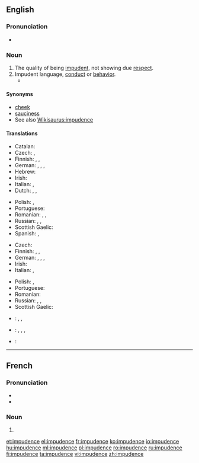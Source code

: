 ==English==

===Pronunciation===
* {{audio-IPA|en-us-impudent.ogg|/ˈɪmpjədəns/ (US)}}

===Noun===
{{en-noun|-}}

# The quality of being [[impudent]], not showing due [[respect]].
# Impudent language, [[conduct]] or [[behavior]].
#*{{quote-book|year=1918|author={{w|W. B. Maxwell}}
|title=The Mirror and the Lamp
|chapter=2|url=http://openlibrary.org/works/OL1097634W
|passage=''That'' the young Mr. Churchills liked—but they did not like him coming round of an evening and drinking weak whisky-and-water while he held forth on railway debentures and corporation loans. Mr. Barrett, however, by fawning and flattery, seemed to be able to make not only Mrs. Churchill but everyone else do what he desired. And if the arts of humbleness failed him, he overcame you by sheer '''impudence'''.}}

====Synonyms====
* [[cheek]]
* [[sauciness]]
* See also [[Wikisaurus:impudence]]

====Translations====
{{trans-top|quality of being impudent}}
* Catalan: {{t|ca|impudència|f}}
* Czech: {{t|cs|drzost|f}}, {{t|cs|nestydatost|f}}
* Finnish: {{t+|fi|röyhkeys}}, {{t|fi|häpeämättömyys}}, {{t|fi|julkeus}}
* German: {{t|de|Flegelei|f}}, {{t+|de|Frechheit|f}}, {{t+|de|Unverschämtheit|f}}, {{t|de|Vermessenheit|f}}
* Hebrew: {{t|he|עזות-מצח|f|tr=azút-métzakh}}
* Irish: {{t|ga|brusaireacht|f}}
* Italian: {{t|it|impudenza|f}}, {{t+|it|sfrontatezza|f}}
* Dutch: {{t|nl|onbeschoftheid}}, {{t+|nl|onbeschaamdheid}}, 
{{trans-mid}}
* Polish: {{t+|pl|bezczelność|f}}, {{t|pl|zuchwalstwo|n}}
* Portuguese: {{t+|pt|imprudência|f}}
* Romanian: {{t|ro|obrăznicie|f}}, {{t+|ro|impudoare|f}}, {{t|ro|impudență|f}}
* Russian: {{t+|ru|наглость|f}}, {{t+|ru|дерзость|f}}, {{t+|ru|нахальство|n}}
* Scottish Gaelic: {{t|gd|sgimilearachd|f}}
* Spanish: {{t|es|impudencia|f}}, {{t+|es|descaro|m}}
{{trans-bottom}}

{{trans-top|impudent language, conduct or behavior}}
* Czech: {{t|cs|drzost|f}}
* Finnish: {{t+|fi|röyhkeys}}, {{t|fi|häpeämättömyys}}, {{t|fi|julkeus}}
* German: {{t|de|Flegelei|f}}, {{t+|de|Frechheit|f}}, {{t+|de|Unverschämtheit|f}}, {{t|de|Vermessenheit|f}}
* Irish: {{t|ga|brusaireacht|f}}
* Italian: {{t|it|impudenza|f}}, {{t+|it|sfrontatezza|f}}
{{trans-mid}}
* Polish: {{t+|pl|bezczelność|f}}, {{t|pl|zuchwalstwo|n}}
* Portuguese: {{t+|pt|imprudência|f}}
* Romanian: {{t|ro|obrăznicie|f}}
* Russian: {{t+|ru|наглость|f}}, {{t+|ru|дерзость|f}}, {{t+|ru|нахальство|n}}
* Scottish Gaelic: {{t|gd|sgimilearachd|f}}
{{trans-bottom}}

{{checktrans-top}}
* {{ttbc|cmn}}: {{t|cmn|厚脸皮|sc=Hani}}, {{t+|cmn|厚颜|sc=Hani}}, {{t+|cmn|无耻|sc=Hani}}
* {{ttbc|et}}: {{t|et|lugupidamatus}}, {{t|et|ninakus}}, {{t|et|häbematus}}, {{t|et|jultumus}}
* {{ttbc|fr}}: {{t+|fr|impudence|f}}
{{trans-bottom}}

----

==French==

===Pronunciation===
* {{IPA|/ɛ̃.py.dɑ̃s/|lang=fr}}
* {{homophones|lang=fr|impudences}}

===Noun===
{{fr-noun|f}}

# {{l|en|impudence}}

[[et:impudence]]
[[el:impudence]]
[[fr:impudence]]
[[ko:impudence]]
[[io:impudence]]
[[hu:impudence]]
[[ml:impudence]]
[[pl:impudence]]
[[ro:impudence]]
[[ru:impudence]]
[[fi:impudence]]
[[ta:impudence]]
[[vi:impudence]]
[[zh:impudence]]